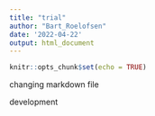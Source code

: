 ```yaml
---
title: "trial"
author: "Bart_Roelofsen"
date: '2022-04-22'
output: html_document
---
```


```r
knitr::opts_chunk$set(echo = TRUE)
```

changing markdown file

development
